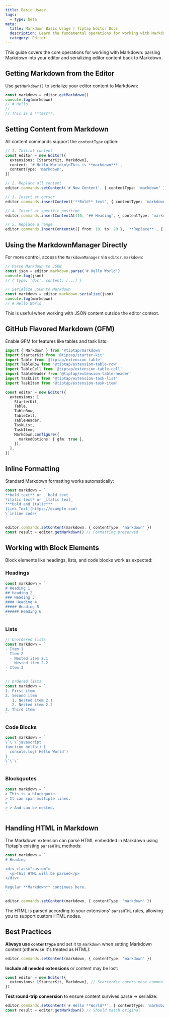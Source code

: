 ```yaml
---
title: Basic Usage
tags:
  - type: beta
meta:
  title: Markdown Basic Usage | Tiptap Editor Docs
  description: Learn the fundamental operations for working with Markdown in Tiptap. This guide covers parsing, serialization, and common tasks.
  category: Editor
---
```


This guide covers the core operations for working with Markdown: parsing Markdown into your editor and serializing editor content back to Markdown.

## Getting Markdown from the Editor

Use `getMarkdown()` to serialize your editor content to Markdown:

```typescript
const markdown = editor.getMarkdown()
console.log(markdown)
// # Hello
//
// This is a **test**.
```

## Setting Content from Markdown

All content commands support the `contentType` option:

```typescript
// 1. Initial content
const editor = new Editor({
  extensions: [StarterKit, Markdown],
  content: '# Hello World\n\nThis is **markdown**!',
  contentType: 'markdown',
})

// 2. Replace all content
editor.commands.setContent('# New Content', { contentType: 'markdown' })

// 3. Insert at cursor
editor.commands.insertContent('**Bold** text', { contentType: 'markdown' })

// 4. Insert at specific position
editor.commands.insertContentAt(10, '## Heading', { contentType: 'markdown' })

// 5. Replace a range
editor.commands.insertContentAt({ from: 10, to: 20 }, '**Replace**', { contentType: 'markdown' })
```

## Using the MarkdownManager Directly

For more control, access the `MarkdownManager` via `editor.markdown`:

```typescript
// Parse Markdown to JSON
const json = editor.markdown.parse('# Hello World')
console.log(json)
// { type: 'doc', content: [...] }

// Serialize JSON to Markdown
const markdown = editor.markdown.serialize(json)
console.log(markdown)
// # Hello World
```

This is useful when working with JSON content outside the editor context.

## GitHub Flavored Markdown (GFM)

Enable GFM for features like tables and task lists:

```typescript
import { Markdown } from '@tiptap/markdown'
import StarterKit from '@tiptap/starter-kit'
import Table from '@tiptap/extension-table'
import TableRow from '@tiptap/extension-table-row'
import TableCell from '@tiptap/extension-table-cell'
import TableHeader from '@tiptap/extension-table-header'
import TaskList from '@tiptap/extension-task-list'
import TaskItem from '@tiptap/extension-task-item'

const editor = new Editor({
  extensions: [
    StarterKit,
    Table,
    TableRow,
    TableCell,
    TableHeader,
    TaskList,
    TaskItem,
    Markdown.configure({
      markedOptions: { gfm: true },
    }),
  ],
})
```

## Inline Formatting

Standard Markdown formatting works automatically:

```typescript
const markdown = `
**bold text** or __bold text__
*italic text* or _italic text_
***bold and italic***
[Link Text](https://example.com)
\`inline code\`
`

editor.commands.setContent(markdown, { contentType: 'markdown' })
const result = editor.getMarkdown() // Formatting preserved
```

## Working with Block Elements

Block elements like headings, lists, and code blocks work as expected:

### Headings

```typescript
const markdown = `
# Heading 1
## Heading 2
### Heading 3
#### Heading 4
##### Heading 5
###### Heading 6
`
```

### Lists

```typescript
// Unordered lists
const markdown = `
- Item 1
- Item 2
  - Nested item 2.1
  - Nested item 2.2
- Item 3
`

// Ordered lists
const markdown = `
1. First item
2. Second item
   1. Nested item 2.1
   2. Nested item 2.2
3. Third item
`
```

### Code Blocks

```typescript
const markdown = `
\`\`\`javascript
function hello() {
  console.log('Hello World')
}
\`\`\`
`
```

### Blockquotes

```typescript
const markdown = `
> This is a blockquote.
> It can span multiple lines.
>
> > And can be nested.
`
```

## Handling HTML in Markdown

The Markdown extension can parse HTML embedded in Markdown using Tiptap's existing `parseHTML` methods:

```typescript
const markdown = `
# Heading

<div class="custom">
  <p>This HTML will be parsed</p>
</div>

Regular **Markdown** continues here.
`

editor.commands.setContent(markdown, { contentType: 'markdown' })
```

The HTML is parsed according to your extensions' `parseHTML` rules, allowing you to support custom HTML nodes.

## Best Practices

**Always use `contentType`** and set it to `markdown` when setting Markdown content (otherwise it's treated as HTML):

```typescript
editor.commands.setContent(markdown, { contentType: 'markdown' })
```

**Include all needed extensions** or content may be lost:

```typescript
const editor = new Editor({
  extensions: [StarterKit, Markdown], // StarterKit covers most common nodes
})
```

**Test round-trip conversion** to ensure content survives parse → serialize:

```typescript
editor.commands.setContent('# Hello **World**', { contentType: 'markdown' })
const result = editor.getMarkdown() // Should match original
```

